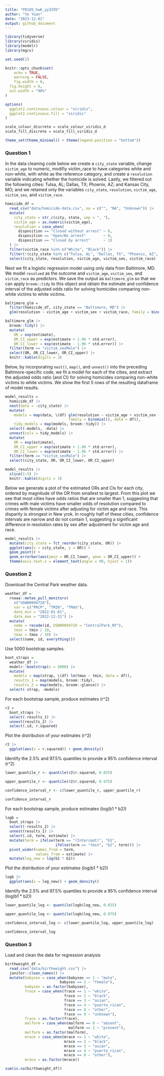 ```yaml
---
title: "P8105_hw6_yy3295"
author: "Ye Yuan"
date: "2023-12-01"
output: github_document
---
```


```r
library(tidyverse)
library(viridis)
library(modelr)
library(mgcv)

set.seed(1)

knitr::opts_chunk$set(
	echo = TRUE,
	warning = FALSE,
	fig.width = 8, 
  fig.height = 6,
  out.width = "90%"
)

options(
  ggplot2.continuous.colour = "viridis",
  ggplot2.continuous.fill = "viridis"
)

scale_colour_discrete = scale_colour_viridis_d
scale_fill_discrete = scale_fill_viridis_d

theme_set(theme_minimal() + theme(legend.position = "bottom"))
```

### Question 1

In the data cleaning code below we create a `city_state` variable, change `victim_age` to numeric, modifiy victim_race to have categories white and non-white, with white as the reference category, and create a `resolution` variable indicating whether the homicide is solved. Lastly, we filtered out the following cities: Tulsa, AL; Dallas, TX; Phoenix, AZ; and Kansas City, MO; and we retained only the variables `city_state`, `resolution`, `victim_age`, `victim_sex`, and `victim_race`.

```r
homicide_df = 
  read_csv("data/homicide-data.csv", na = c("", "NA", "Unknown")) |> 
  mutate(
    city_state = str_c(city, state, sep = ", "),
    victim_age = as.numeric(victim_age),
    resolution = case_when(
      disposition == "Closed without arrest" ~ 0,
      disposition == "Open/No arrest"        ~ 0,
      disposition == "Closed by arrest"      ~ 1)
  ) |> 
  filter(victim_race %in% c("White", "Black")) |> 
  filter(!(city_state %in% c("Tulsa, AL", "Dallas, TX", "Phoenix, AZ", "Kansas City, MO"))) |> 
  select(city_state, resolution, victim_age, victim_sex, victim_race)
```

Next we fit a logistic regression model using only data from Baltimore, MD. We model `resolved` as the outcome and `victim_age`, `victim_sex`, and `victim_race` as predictors. We save the output as `baltimore_glm` so that we can apply `broom::tidy` to this object and obtain the estimate and confidence interval of the adjusted odds ratio for solving homicides comparing non-white victims to white victims.

```r
baltimore_glm = 
  filter(homicide_df, city_state == "Baltimore, MD") |> 
  glm(resolution ~ victim_age + victim_sex + victim_race, family = binomial(), data = _)

baltimore_glm |> 
  broom::tidy() |> 
  mutate(
    OR = exp(estimate), 
    OR_CI_upper = exp(estimate + 1.96 * std.error),
    OR_CI_lower = exp(estimate - 1.96 * std.error)) |> 
  filter(term == "victim_sexMale") |> 
  select(OR, OR_CI_lower, OR_CI_upper) |>
  knitr::kable(digits = 3)
```

Below, by incorporating `nest()`, `map()`, and `unnest()` into the preceding Baltimore-specific code, we fit a model for each of the cities, and extract the adjusted odds ratio (and CI) for solving homicides comparing non-white victims to white victims. We show the first 5 rows of the resulting dataframe of model results.

```r
model_results = 
  homicide_df |> 
  nest(data = -city_state) |> 
  mutate(
    models = map(data, \(df) glm(resolution ~ victim_age + victim_sex + victim_race, 
                             family = binomial(), data = df)),
    tidy_models = map(models, broom::tidy)) |> 
  select(-models, -data) |> 
  unnest(cols = tidy_models) |> 
  mutate(
    OR = exp(estimate), 
    OR_CI_upper = exp(estimate + 1.96 * std.error),
    OR_CI_lower = exp(estimate - 1.96 * std.error)) |> 
  filter(term == "victim_sexMale") |> 
  select(city_state, OR, OR_CI_lower, OR_CI_upper)

model_results |>
  slice(1:5) |> 
  knitr::kable(digits = 3)
```

Below we generate a plot of the estimated ORs and CIs for each city, ordered by magnitude of the OR from smallest to largest. From this plot we see that most cities have odds ratios that are smaller than 1, suggesting that crimes with male victims have smaller odds of resolution compared to crimes with female victims after adjusting for victim age and race. This disparity is strongest in New yrok. In roughly half of these cities, confidence intervals are narrow and do not contain 1, suggesting a significant difference in resolution rates by sex after adjustment for victim age and race. 

```r
model_results |> 
  mutate(city_state = fct_reorder(city_state, OR)) |> 
  ggplot(aes(x = city_state, y = OR)) + 
  geom_point() + 
  geom_errorbar(aes(ymin = OR_CI_lower, ymax = OR_CI_upper)) + 
  theme(axis.text.x = element_text(angle = 90, hjust = 1))
```

### Question 2

Download the Central Park weather data.

```r
weather_df = 
  rnoaa::meteo_pull_monitors(
    c("USW00094728"),
    var = c("PRCP", "TMIN", "TMAX"), 
    date_min = "2022-01-01",
    date_max = "2022-12-31") |>
  mutate(
    name = recode(id, USW00094728 = "CentralPark_NY"),
    tmin = tmin / 10,
    tmax = tmax / 10) |>
  select(name, id, everything())
```

Use 5000 bootstrap samples.

```r
boot_straps = 
  weather_df |>
  modelr::bootstrap(n = 5000) |>
  mutate(
    models = map(strap, \(df) lm(tmax ~ tmin, data = df)),
    results_1 = map(models, broom::tidy),
    results_2 = map(models, broom::glance)) |>
  select(-strap, -models)
```

For each bootstrap sample, produce estimates (r^2)

```r
r2 = 
  boot_straps |>
  select(-results_1) |>
  unnest(results_2) |>
  select(.id, r.squared)
```

Plot the distribution of your estimates (r^2)

```r
r2 |> 
  ggplot(aes(x = r.squared)) + geom_density()
```

Identify the 2.5% and 97.5% quantiles to provide a 95% confidence interval (r^2)

```r
lower_quantile_r <- quantile(r2$r.squared, 0.025)

upper_quantile_r <- quantile(r2$r.squared, 0.975)

confidence_interval_r <- c(lower_quantile_r, upper_quantile_r)

confidence_interval_r
```

For each bootstrap sample, produce estimates (log(b1 * b2))

```r
logb = 
  boot_straps |>
  select(-results_2) |>
  unnest(results_1) |>
  select(.id, term, estimate) |>
  mutate(term = ifelse(term == "(Intercept)", "b1",
                       ifelse(term == "tmin", "b2", term))) |>
  pivot_wider(names_from = term,
              values_from = estimate) |>
  mutate(log_new = log(b1 * b2))
```

Plot the distribution of your estimates (log(b1 * b2))

```r
logb |> 
  ggplot(aes(x = log_new)) + geom_density()
```

Identify the 2.5% and 97.5% quantiles to provide a 95% confidence interval (log(b1 * b2))

```r
lower_quantile_log <- quantile(logb$log_new, 0.025)

upper_quantile_log <- quantile(logb$log_new, 0.975)

confidence_interval_log <- c(lower_quantile_log, upper_quantile_log)

confidence_interval_log
```

### Question 3

Load and clean the data for regression analysis

```r
birthweight_df = 
  read_csv("data/birthweight.csv") |>
  janitor::clean_names() |>
  mutate(babysex = case_when(babysex == 1 ~ "male",
                         babysex == 2 ~ "female"),
         babysex = as.factor(babysex),
         frace = case_when(frace == 1 ~ "white",
                           frace == 2 ~ "black",
                           frace == 3 ~ "asian",
                           frace == 4 ~ "puerto_rican",
                           frace == 8 ~ "other",
                           frace == 9 ~ "unknown"),
         frace = as.factor(frace),
         malform = case_when(malform == 0 ~ "absent",
                             malform == 1 ~ "present"),
         malform = as.factor(malform),
         mrace = case_when(mrace == 1 ~ "white",
                           mrace == 2 ~ "black",
                           mrace == 3 ~ "asian",
                           mrace == 4 ~ "puerto_rican",
                           mrace == 8 ~ "other"),
         mrace = as.factor(mrace))

sum(is.na(birthweight_df))
```

